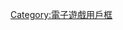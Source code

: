 {{Userbox
  |border-c = #000000
  |border-s = 1
  |id-c     = #FFFFFF
  |id-s     = 20
  |id-fc    = #000080
  |info-s   = 10
  |info-fc  = #000000 
  |id       = H3
  |info     = 這個用戶喜欢玩'''[[英雄无敌III]]'''。
}}<includeonly>[[Category:喜欢英雄无敌III的维基人|{{PAGENAME}}]]</includeonly><noinclude>

{{DEFAULTSORT:Heroes of Might and Magic III: The Restoration of Erathia}}
[[Category:喜欢英雄无敌III的维基人| ]]
[[Category:電子遊戲用戶框]]
</noinclude>